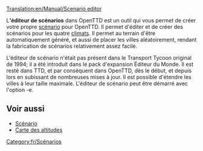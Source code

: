 [[Translation:en/Manual/Scenario editor]]

{{fr/Table des matières}}

L''''éditeur de scénarios''' dans OpenTTD est un outil qui vous permet de créer votre propre [[fr/Manual/Scénario|scénario]] pour OpenTTD. Il permet d'éditer et de créer des scénarios pour les quatre [[fr/Manual/Climat|climats]]. Il permet au terrain d'être automatiquement généré, et aussi de placer les villes aléatoirement, rendant la fabrication de scénarios relativement assez facile.

L'éditeur de scénario n'était pas présent dans le Transport Tycoon original de 1994; il a été introduit dans le pack d'expansion Éditeur du Monde. Il est resté dans TTD, et par conséquent dans OpenTTD, dès le début, et depuis lors en subissant de nombreuses mises à jour. Il est possible d'étendre les villes à leur taille maximale. L'éditeur de scénario peut être démarré avec l'option -e.

==Voir aussi==
* [[fr/Manual/Scénario|Scénario]]
* [[fr/Manual/Carte des altitudes|Carte des altitudes]]

[[Category:fr/Scénarios]]